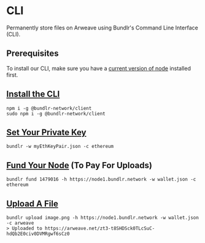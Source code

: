 
# CLI

Permanently store files on Arweave using Bundlr's Command Line Interface (CLI).

## Prerequisites

To install our CLI, make sure you have a [current version of node](https://nodejs.org/en) installed first.

## [Install the CLI](/developer-docs/cli/installation)

```console
npm i -g @bundlr-network/client
sudo npm i -g @bundlr-network/client
```

## [Set Your Private Key](/developer-docs/cli/setting-private-key)

```console
bundlr -w myEthKeyPair.json -c ethereum
```

## [Fund Your Node](/developer-docs/cli/funding-a-node) (To Pay For Uploads)

```console
bundlr fund 1479016 -h https://node1.bundlr.network -w wallet.json -c ethereum
```

## [Upload A File](/developer-docs/cli/uploading-a-file)

```console
bundlr upload image.png -h https://node1.bundlr.network -w wallet.json -c arweave
> Uploaded to https://arweave.net/zt3-t8SHDSck0TLcSuC-hdQb2E0civ0DVMRgwf6sCz0
```
